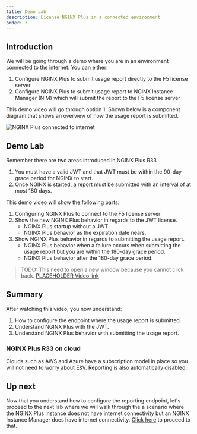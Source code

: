 ```yaml
---
title: Demo Lab
description: License NGINX Plus in a connected environment
order: 3
---
```


## Introduction

We will be going through a demo where you are in an environment connected to the internet. You can either:

1. Configure NGINX Plus to submit usage report directly to the F5 license server
1. Configure NGINX Plus to submit usage report to NGINX Instance Manager (NIM) which will submit the report to the F5
license server

This demo video will go through option 1. Shown below is a component diagram that shows an overview of how the
usage report is submitted.

![NGINX Plus connected to internet](media/demo/1.png)

## Demo Lab

Remember there are two areas introduced in NGINX Plus R33
1. You must have a valid JWT and that JWT must be within the 90-day grace period for NGINX to start.
1. Once NGINX is started, a report must be submitted with an interval of at most 180 days.

This demo video will show the following parts:
1. Configuring NGINX Plus to connect to the F5 license server
1. Show the new NGINX Plus behavior in regards to the JWT license.
    - NGINX Plus startup without a JWT.
    - NGINX Plus behavior as the expiration date nears.
1. Show NGINX Plus behavior in regards to submitting the usage report.
    - NGINX Plus behavior when a failure occurs when submitting the usage report but you are within the 180-day grace
    period.
    - NGINX Plus behavior after the 180-day grace period.

> TODO: This need to open a new window because you cannot click back.
[PLACEHOLDER Video link](https://f5.sharepoint.com/:v:/s/gscoe/ESHEZ24sDuRBpIpjz6thMNsBTZLcFCuuvujokU4pH_qDdw?e=zBGEFd)

## Summary

After watching this video, you now understand:
1. How to configure the endpoint where the usage report is submitted.
1. Understand NGINX Plus with the JWT.
1. Understand NGINX Plus behavior with submitting the usage report.

### NGINX Plus R33 on cloud

Clouds such as AWS and Azure have a subscription model in place so you will not need to worry about E&V. Reporting is
also automatically disabled.

## Up next

Now that you understand how to configure the reporting endpoint, let's proceed to the next lab where we will walk through
the a scenario where the NGINX Plus instance does not have internet connectivity but an NGINX Instance Manager
does have internet connectivity. [Click here](r33-4.mdx) to proceed to that.

